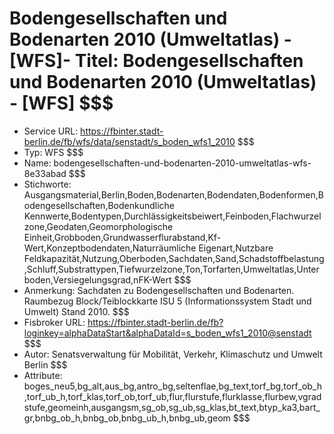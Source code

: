 # Bodengesellschaften und Bodenarten 2010 (Umweltatlas) - [WFS]- Titel: Bodengesellschaften und Bodenarten 2010 (Umweltatlas) - [WFS] $$$
- Service URL: https://fbinter.stadt-berlin.de/fb/wfs/data/senstadt/s_boden_wfs1_2010 $$$
- Typ: WFS $$$
- Name: bodengesellschaften-und-bodenarten-2010-umweltatlas-wfs-8e33abad $$$
- Stichworte: Ausgangsmaterial,Berlin,Boden,Bodenarten,Bodendaten,Bodenformen,Bodengesellschaften,Bodenkundliche Kennwerte,Bodentypen,Durchlässigkeitsbeiwert,Feinboden,Flachwurzelzone,Geodaten,Geomorphologische Einheit,Grobboden,Grundwasserflurabstand,Kf-Wert,Konzeptbodendaten,Naturräumliche Eigenart,Nutzbare Feldkapazität,Nutzung,Oberboden,Sachdaten,Sand,Schadstoffbelastung,Schluff,Substrattypen,Tiefwurzelzone,Ton,Torfarten,Umweltatlas,Unterboden,Versiegelungsgrad,nFK-Wert $$$
- Anmerkung: Sachdaten zu Bodengesellschaften und Bodenarten.
Raumbezug Block/Teiblockkarte ISU 5 (Informationssystem Stadt und Umwelt) Stand 2010. $$$
- Fisbroker URL: https://fbinter.stadt-berlin.de/fb?loginkey=alphaDataStart&alphaDataId=s_boden_wfs1_2010@senstadt $$$
- Autor: Senatsverwaltung für Mobilität, Verkehr, Klimaschutz und Umwelt Berlin $$$
- Attribute: boges_neu5,bg_alt,aus_bg,antro_bg,seltenflae,bg_text,torf_bg,torf_ob_h,torf_ub_h,torf_klas,torf_ob,torf_ub,flur,flurstufe,flurklasse,flurbew,vgradstufe,geomeinh,ausgangsm,sg_ob,sg_ub,sg_klas,bt_text,btyp_ka3,bart_gr,bnbg_ob_h,bnbg_ob,bnbg_ub_h,bnbg_ub,geom $$$
